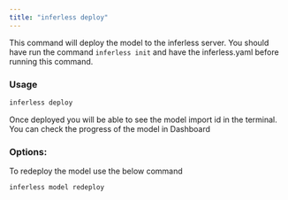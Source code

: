 ```yaml
---
title: "inferless deploy"
---
```


This command will deploy the model to the inferless server. You should have run the command `inferless init` and have the inferless.yaml before running this command.

### Usage

```bash
inferless deploy
```

Once deployed you will be able to see the model import id in the terminal. You can check the progress of the model in Dashboard 


### Options:

To redeploy the model use the below command

```bash
inferless model redeploy
```